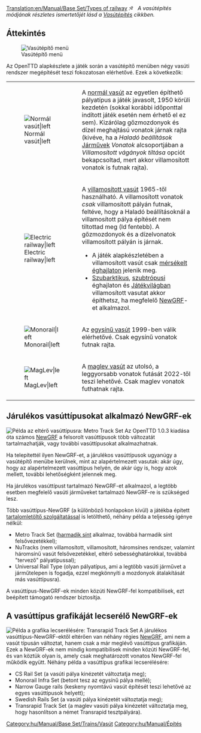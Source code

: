 [[Translation:en/Manual/Base Set/Types of railway]]
{{hu/Manual/Base Set/Vasúti pálya típusai}}
{{en/TOCleft}}
{{en/-}}
'':[[File:en/Manual/Base Set/Trains/Searchtool.png|16px]] A vasútépítés módjának részletes ismertetőjét lásd a [[hu/Manual/Vasútépítés|Vasútépítés]] cikkben.''

==Áttekintés==
[[File:hu/Manual/Openttd-rail1.png|Vasútépítő menü]]

Az OpenTTD alapkészlete a játék során a vasútépítő menüben négy vasúti rendszer megépítését teszi fokozatosan elérhetővé. Ezek a következők:
{{en/-}}
{| cellpadding=10
|- 
|[[File:en/Manual/Base Set/NRail1Piece.png|Normál vasút|left]]
| A [[hu/Manual/Base Set/Normál vasút|normál vasút]] az egyetlen építhető pályatípus a játék javasolt, 1950 körüli kezdetén (sokkal korábbi időponttal indított játék esetén nem érhető el ez sem). Kizárólag gőzmozdonyok és dízel meghajtású vonatok járnak rajta (kivéve, ha a ''Haladó beállítások'' [[hu/Haladó beállítások/Járművek#villamositott-vaganyok-letiltasa|Járművek]] ''Vonatok'' alcsoportjában a ''Villamosított vágányok tiltása'' opciót bekapcsoltad, mert akkor villamosított vonatok is futnak rajta).
|- 
| [[File:en/Manual/Base Set/ERail1Piece.png|Electric railway|left]]
| A [[hu/Manual/Base Set/Villamosított vasút|villamosított vasút]] 1965-től használható. A villamosított vonatok ''csak'' villamosított pályán futnak, feltéve, hogy a Haladó beállításoknál a villamosított pálya építését nem tiltottad meg (ld fentebb). A gőzmozdonyok és a dízelvonatok villamosított pályán is járnak.
* A játék alapkészletében a villamosított vasút csak [[hu/Manual/Éghajlatok#mersekelt|mérsékelt éghajlaton]] jelenik meg.
* [[hu/Manual/Éghajlatok#szubarktikus|Szubarktikus]], [[hu/Manual/Éghajlatok#szubtropusi|szubtrópusi]] éghajlaton és [[hu/Manual/Éghajlatok#jatekvilag|Játékvilágban]] villamosított vasutat akkor építhetsz, ha megfelelő [[hu/Manual/NewGRF|NewGRF]]-et alkalmazol.
|- 
| [[File:en/Manual/Base Set/Monorail1Piece.png|Monorail|left]]
| Az [[hu/Manual/Base Set/Egysínű vasút|egysínű vasút]] 1999-ben válik elérhetővé. Csak egysínű vonatok futnak rajta.
|- valign="top"
| [[File:en/Manual/Base Set/Maglev1Piece.png|MagLev|left]]
| A [[hu/Maglev|maglev vasút]] az utolsó, a leggyorsabb vonatok futását 2022-től teszi lehetővé. Csak maglev vonatok futhatnak rajta.
|}

== Járulékos vasúttípusokat alkalmazó NewGRF-ek==
[[File:en/Manual/Base Set/Metrotrackset.png|frame|right|Példa az eltérő vasúttípusra: Metro Track Set]]
Az OpenTTD 1.0.3 kiadása óta számos [[hu/Manual/NewGRF|NewGRF]] a felsorolt vasúttípusok több változatát tartalmazhatják, vagy további vasúttípusokat alkalmazhatnak. 

Ha telepítettél ilyen NewGRF-et, a járulékos vasúttípusok ugyanúgy a vasútépítő menübe kerülnek, mint az alapértelmezett vasutak: akár úgy, hogy az alapértelmezett vasúttípus helyén, de akár úgy is, hogy azok mellett, további lehetőségként jelennek meg.

Ha járulékos vasúttípust tartalmazó NewGRF-et alkalmazol, a legtöbb esetben megfelelő vasúti járműveket tartalmazó NewGRF-re is szükséged lesz.

Több vasúttípus-NewGRF (a különböző honlapokon kívül) a játékba épített [[hu/Manual/Letölthető tartalmak|tartalomletöltő szolgáltatással]] is letölthető, néhány példa a teljesség igénye nélkül:
* Metro Track Set ([http://hu.wikipedia.org/wiki/Harmadik_sín harmadik sínt] alkalmaz, továbbá harmadik sínt felsővezetékkel);
* NuTracks (nem villamosított, villamosított, háromsínes rendszer, valamint háromsínű vasút felsővezetékkel, eltérő sebességhatárokkal, továbbá "tervező" pályatípussal);
* Universal Rail Type (olyan pályatípus, ami a legtöbb vasúti járművet a járműtelepen is fogadja, ezzel megkönnyíti a mozdonyok átalakítását más vasúttípusra).

A vasúttípus-NewGRF-ek minden közúti NewGRF-fel kompatibilisek, ezt beépített támogató rendszer biztosítja.

==A vasúttípus grafikáját lecserélő NewGRF-ek==
[[File:en/Manual/Base Set/Transrapidtrackset.png|frame|right|Példa a grafika lecserélésére: Transrapid Track Set]]
A járulékos vasúttípus-NewGRF-ektől eltérően van néhány régies [[hu/Manual/NewGRF|NewGRF]], ami nem a vasút típusán változtat, hanem csak a már meglévő vasúttípus grafikáján. Ezek a NewGRF-ek nem mindig kompatibilisek minden közúti NewGRF-fel, és van köztük olyan is, amely csak meghatározott vonatos NewGRF-fel működik együtt.
Néhány példa a vasúttípus grafikai lecserélésére:
* CS Rail Set (a vasúti pálya kinézetét változtatja meg);
* Monorail Infra Set (betont tesz az egysínű pálya mellé);
* Narrow Gauge rails (keskeny nyomtávú vasút építését teszi lehetővé az egyes vasúttípusok helyett);
* Swedish Rails Set (a vasúti pálya kinézetét változtatja meg);
* Transrapid Track Set (a maglev vasúti pálya kinézetét változtatja meg, hogy hasonlítson a német Transrapid tesztpályára).



[[Category:hu/Manual/Base Set/Trains/Vasút]]
[[Category:hu/Manual/Építés]]